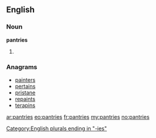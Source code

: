 ==English==

===Noun===
'''pantries'''

# {{plural of|[[pantry]]}}

===Anagrams===
* [[painters#English|painters]]
* [[pertains#English|pertains]]
* [[pristane#English|pristane]]
* [[repaints#English|repaints]]
* [[terapins#English|terapins]]

[[Category:English plurals ending in "-ies"]]

[[ar:pantries]]
[[eo:pantries]]
[[fr:pantries]]
[[my:pantries]]
[[no:pantries]]